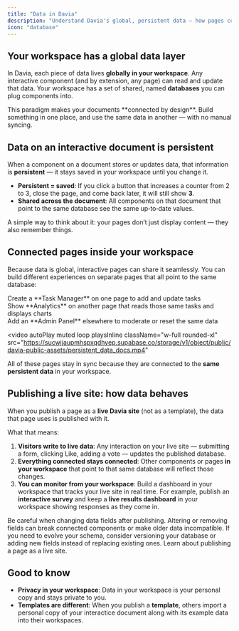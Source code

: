 ```yaml
---
title: "Data in Davia"
description: "Understand Davia's global, persistent data — how pages connect in your workspace and what happens when you publish a live site."
icon: "database"
---
```


## Your workspace has a global data layer

In Davia, each piece of data lives **globally in your workspace**. Any interactive component (and by extension, any page) can read and update that data.
Your workspace has a set of shared, named **databases** you can plug components into.

<Info>
  This paradigm makes your documents **connected by design**. Build something in
  one place, and use the same data in another — with no manual syncing.
</Info>

## Data on an interactive document is persistent

When a component on a document stores or updates data, that information is **persistent** — it stays saved in your workspace until you change it.

- **Persistent = saved**: If you click a button that increases a counter from 2 to 3, close the page, and come back later, it will still show **3**.
- **Shared across the document**: All components on that document that point to the same database see the same up‑to‑date values.

<Tip>
  A simple way to think about it: your pages don’t just display content — they
  also remember things.
</Tip>

## Connected pages inside your workspace

Because data is global, interactive pages can share it seamlessly. You can build different experiences on separate pages that all point to the same database:

<Card title="Here's an example of a single database for multipe pages:">
Create a **Task Manager** on one page to add and update tasks <br />
Show **Analytics** on another page that reads those same tasks and displays
charts <br />
Add an **Admin Panel** elsewhere to moderate or reset the same data

  <video
    autoPlay
    muted
    loop
    playsInline
    className="w-full rounded-xl"
    src="https://sucwjjaupmhspxqdhyep.supabase.co/storage/v1/object/public/davia-public-assets/persistent_data_docs.mp4"
  ></video>
</Card>

All of these pages stay in sync because they are connected to the **same persistent data** in your workspace.

## Publishing a live site: how data behaves

When you publish a page as a **live Davia site** (not as a template), the data that page uses is published with it.

What that means:

1. **Visitors write to live data**: Any interaction on your live site — submitting a form, clicking Like, adding a vote — updates the published database.
2. **Everything connected stays connected**: Other components or pages **in your workspace** that point to that same database will reflect those changes.
3. **You can monitor from your workspace**: Build a dashboard in your workspace that tracks your live site in real time. For example, publish an **interactive survey** and keep a **live results dashboard** in your workspace showing responses as they come in.

<Warning>
  Be careful when changing data fields after publishing. Altering or removing
  fields can break connected components or make older data incompatible. If you
  need to evolve your schema, consider versioning your database or adding new
  fields instead of replacing existing ones.
</Warning>

<Card icon="share" horizontal href="../publish" arrow="true">
  Learn about publishing a page as a live site.
</Card>

## Good to know

- **Privacy in your workspace**: Data in your workspace is your personal copy and stays private to you.
- **Templates are different**: When you publish a **template**, others import a personal copy of your interactice document along with its example data into their workspaces.
